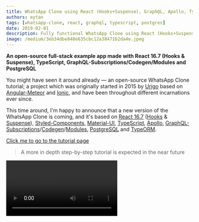 ```yaml
---
title: WhatsApp Clone using React (Hooks+Suspense), GraphQL, Apollo, TypeScript and PostgreSQL
authors: eytan
tags: [whatsapp-clone, react, graphql, typescript, postgres]
date: 2019-02-01
description: Fully functional WhatsApp Clone using React (Hooks+Suspense), GraphQL, Apollo, TypeScript and PostgreSQL
image: /medium/3eb34dbe848e635cbc12a38471b2da4e.jpeg
---
```


**An open-source full-stack example app made with React 16.7 (Hooks & Suspense), TypeScript, GraphQL-Subscriptions/Codegen/Modules and PostgreSQL**

You might have seen it around already — an open-source WhatsApp Clone tutorial; a project which was originally started in 2015 by [Urigo](https://github.com/urigo) based on [Angular-Meteor](https://angular-meteor.com/tutorials/whatsapp2-tutorial) and [Ionic](https://ionicframework.com), and have been throughout different incarnations ever since.

This time around, I'm happy to announce that a new version of the WhatsApp Clone is coming, and it's based on [React 16.7](https://reactjs.org) ([Hooks](https://reactjs.org/docs/hooks-intro.html) & [Suspense](https://reactjs.org/docs/react-api.html#suspense)), [Styled-Components](https://github.com/styled-components/styled-components), [Material-UI](https://github.com/mui-org/material-ui), [TypeScript](https://typescriptlang.org), [Apollo](https://apollographql.com), [GraphQL-Subscriptions](https://youtube.com/watch?v=Wi7P39sF2nw)/[Codegen](https://graphql-code-generator.com)/[Modules](https://graphql-modules.com), [PostgreSQL](https://postgresql.org) and [TypeORM](https://github.com/typeorm/typeorm).

[Click me to go to the tutorial page](https://tortilla.academy/Urigo/WhatsApp-Clone-Tutorial)

> A more in depth step-by-step tutorial is expected in the near future

<Video src="/medium/68ea32458cb9961d5132fe3c6ba8788c.webm" title="WE WERE ON A BREAK!!!!" />

## What Is It Good for?

This app was built with all the latest and hottest technologies out there. The purpose is simple — it should be a guideline for building a proper app, thus we thought very carefully regards the design patterns and architecture used in it, plus, we made sure to cover all communication methods with a GraphQL-back-end in different variations (query, mutation, subscription). This way whenever you're looking to start a new app, maintain an existing one or upgrade your dev-stack, the WhatsApp-clone can be a great source to start with! It's full stack and has a complete flow.

## Why Did We Choose This Dev-Stack?

React, GraphQL, Apollo, PostgreSQL and TypeScript for obvious reasons — they are backed by a strong ecosystem that grows rapidly. These technologies can be used in endless variations, and there's no one way which is the most right of doing so, but we chose a way that makes the most sense for us and that we truly believe in when it comes to building apps. We've connected it all with [TypeORM](https://github.com/typeorm/typeorm), [GraphQL-Code-Generator](https://graphql-code-generator.com), [GraphQL-Modules](https://graphql-modules.com) for the following reasons:

- The GraphQL back-end was implemented using [GraphQL-Modules](https://graphql-modules.com) where logic was splitted into feature based modules. GraphQL-Modules is a library which provides you with the ability to manage and maintain your GraphQL schema in a scalable and reusable way. Not once nor twice I have seen people who struggle with that and get tangled upon their own creation, and with GraphQL-Modules where you have a very defined structure, this problem can be easily solved. You can read more in [this series of 7 blog posts about it](/blog/graphql-modules).
- Every GraphQL/TypeScript definition was automatically generated with [GraphQL-Code-Generator](https://graphql-code-generator.com) using a single command call. There's no need to maintain the same thing twice if it already exists in one way or another. This way you don't have to write TypeScript type definitions for your GraphQL documents (queries, mutations and subscriptions), GraphQL resolvers and GraphQL types.
- The new version of React 16.7 was used with Hooks and Suspense and 100% of the project is made out of function components. The front-end communicates with the back-end using only hooks and there was no use in GraphQL-React components, which makes async tasks look a lot more readable with no extra indentations.
- We used TypeORM to correctly split the logic of the entities in the database and define the relationships between them. ORMs are controversial these days, but they can help a lot in some cases, and we thought a good example could be valuable to the community.

## What to Expect?

- Basic authentication
- Image uploading with [Cloudinary](https://cloudinary.com)
- Live updates with GraphQL Subscriptions
- 100% function components with React Hooks
- GraphQL's communication with [react-apollo-hooks](https://github.com/trojanowski/react-apollo-hooks)

This can be extremely useful for those who have little to no background in one of the technologies in our dev-stack. We will let you know when it's ready and will publish it due time, until then be sure to follow [our blog](https://the-guild.dev/blog) and the GitHub repositories.

## Influence

We want to hear your opinions!

Should we choose another library and technology over another? Could we write the code better/cleaner? Should we add a specific feature to the app? We want to hear it all!

Please tell us now, so we could integrate your feedback on the tutorial itself!

We want to keep evolving the stack and as the tutorial would be based on git commits, we want to create the same clone with different tech-stacks and compare them on this real app using code diffs.

Everything is completely free and open source, and we want your help and (**not financial**) contribution!

Best place would be to open an issue or create a PR on the repositories:

- Server — [urigo/WhatsApp-Clone-Server](https://github.com/Urigo/WhatsApp-Clone-server)
- Client — [urigo/WhatsApp-Clone-Client-React](https://github.com/Urigo/WhatsApp-Clone-Client-React)

Again, all types of feedback is welcome, write freely!

See you in the tutorial!
